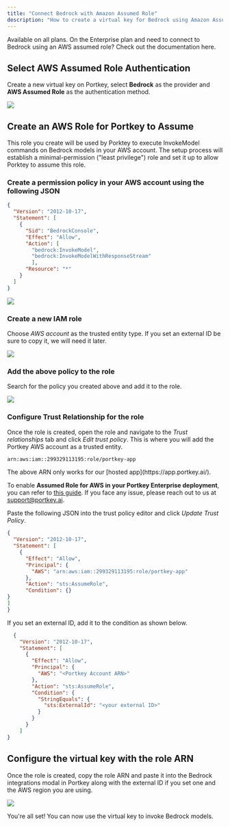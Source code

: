 ```yaml
---
title: "Connect Bedrock with Amazon Assumed Role"
description: "How to create a virtual key for Bedrock using Amazon Assumed Role Authentication"
---
```

<Info>
Available on all plans.
</Info>

<Card title="Set Up Bedrock Authentication for Enterprise" href="https://github.com/Portkey-AI/helm/blob/main/charts/portkey-gateway/docs/Bedrock.md">
  On the Enterprise plan and need to connect to Bedrock using an AWS assumed role? Check out the documentation here.
</Card>


## Select AWS Assumed Role Authentication

Create a new virtual key on Portkey, select **Bedrock** as the provider and **AWS Assumed Role** as the authentication method.

<Frame>
  <img src="/images/product/ai-gateway/Bedrock-Assumed-Role.png"/>
</Frame>


## Create an AWS Role for Portkey to Assume
This role you create will be used by Porktey to execute InvokeModel commands on Bedrock models in your AWS account. The setup process will establish a minimal-permission ("least privilege") role and set it up to allow Porktey to assume this role.

### Create a permission policy in your AWS account using the following JSON

```json
{
  "Version": "2012-10-17",
  "Statement": [
    {
      "Sid": "BedrockConsole",
      "Effect": "Allow",
      "Action": [
        "bedrock:InvokeModel",
        "bedrock:InvokeModelWithResponseStream"
        ],
      "Resource": "*"
    }
  ]
}
```

<Frame>
  <img src="/images/product/ai-gateway/create-policy.png"/>
</Frame>

### Create a new IAM role
Choose *AWS account* as the trusted entity type. If you set an external ID be sure to copy it, we will need it later.

<Frame>
  <img src="/images/product/ai-gateway/create-role.png"/>
</Frame>

### Add the above policy to the role
Search for the policy you created above and add it to the role.

<Frame>
  <img src="/images/product/ai-gateway/add-policy.png"/>
</Frame>

### Configure Trust Relationship for the role
Once the role is created, open the role and navigate to the *Trust relationships* tab and click *Edit trust policy*.
This is where you will add the Portkey AWS account as a trusted entity.

```sh Portkey Account ARN
arn:aws:iam::299329113195:role/portkey-app
```

<Note>
The above ARN only works for our [hosted app](https://app.portkey.ai/).<br />

To enable **Assumed Role for AWS in your Portkey Enterprise deployment**, you can refer to [this guide](https://github.com/Portkey-AI/helm/blob/main/charts/portkey-gateway/docs/Bedrock.md). If you face any issue, please reach out to us at support@portkey.ai.
</Note>

Paste the following JSON into the trust policy editor and click *Update Trust Policy*.

```json
{
  "Version": "2012-10-17",
  "Statement": [
    {
      "Effect": "Allow",
      "Principal": {
        "AWS": "arn:aws:iam::299329113195:role/portkey-app"
      },
      "Action": "sts:AssumeRole",
      "Condition": {}
}
]
}
```

If you set an external ID, add it to the condition as shown below.

```json
  {
    "Version": "2012-10-17",
    "Statement": [
      {
        "Effect": "Allow",
        "Principal": {
          "AWS": "<Portkey Account ARN>"
        },
        "Action": "sts:AssumeRole",
        "Condition": {
          "StringEquals": {
            "sts:ExternalId": "<your external ID>"
          }
        }
      }
    ]
}
```



## Configure the virtual key with the role ARN
Once the role is created, copy the role ARN and paste it into the Bedrock integrations modal in Portkey along with the external ID if you set one and the AWS region you are using.

<Frame>
  <img src="/images/product/ai-gateway/add-role-arn.png"/>
</Frame>

 You're all set! You can now use the virtual key to invoke Bedrock models.
